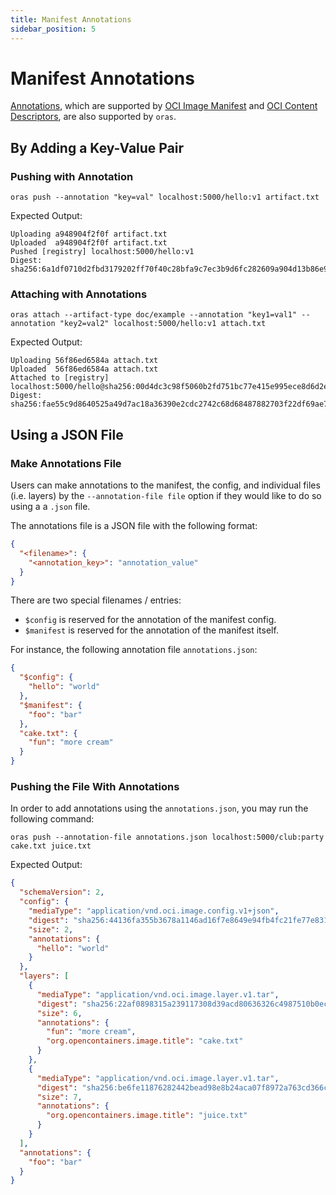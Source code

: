 ```yaml
---
title: Manifest Annotations
sidebar_position: 5
---
```


# Manifest Annotations

[Annotations](https://github.com/opencontainers/image-spec/blob/main/annotations.md), which are supported by [OCI Image Manifest](https://github.com/opencontainers/image-spec/blob/main/manifest.md#image-manifest) and [OCI Content Descriptors](https://github.com/opencontainers/image-spec/blob/main/descriptor.md), are also supported by `oras`.

## By Adding a Key-Value Pair

### Pushing with Annotation

```
oras push --annotation "key=val" localhost:5000/hello:v1 artifact.txt
```

Expected Output:

```
Uploading a948904f2f0f artifact.txt
Uploaded  a948904f2f0f artifact.txt
Pushed [registry] localhost:5000/hello:v1
Digest: sha256:6a1df0710d2fbd3179202ff70f40c28bfa9c7ec3b9d6fc282609a904d13b86e9
```

### Attaching with Annotations

```
oras attach --artifact-type doc/example --annotation "key1=val1" --annotation "key2=val2" localhost:5000/hello:v1 attach.txt
```

Expected Output:
```
Uploading 56f86ed6584a attach.txt
Uploaded  56f86ed6584a attach.txt
Attached to [registry] localhost:5000/hello@sha256:00d4dc3c98f5060b2fd751bc77e415e995ece8d6d2e8d630bbd6de371f44fc3a
Digest: sha256:fae55c9d8640525a49d7ac18a36390e2cdc2742c68d68487882703f22df69ae7
```

## Using a JSON File

### Make Annotations File

Users can make annotations to the manifest, the config, and individual files (i.e. layers) by the `--annotation-file file` option if they would like to do so using a a `.json` file.

The annotations file is a JSON file with the following format:

```json
{
  "<filename>": {
    "<annotation_key>": "annotation_value"
  }
}
```

There are two special filenames / entries:
- `$config` is reserved for the annotation of the manifest config.
- `$manifest` is reserved for the annotation of the manifest itself.

For instance, the following annotation file `annotations.json`:

```json
{
  "$config": {
    "hello": "world"
  },
  "$manifest": {
    "foo": "bar"
  },
  "cake.txt": {
    "fun": "more cream"
  }
}
```

### Pushing the File With Annotations

In order to add annotations using the `annotations.json`, you may run the following command:

```
oras push --annotation-file annotations.json localhost:5000/club:party cake.txt juice.txt
```

Expected Output:

```json
{
  "schemaVersion": 2,
  "config": {
    "mediaType": "application/vnd.oci.image.config.v1+json",
    "digest": "sha256:44136fa355b3678a1146ad16f7e8649e94fb4fc21fe77e8310c060f61caaff8a",
    "size": 2,
    "annotations": {
      "hello": "world"
    }
  },
  "layers": [
    {
      "mediaType": "application/vnd.oci.image.layer.v1.tar",
      "digest": "sha256:22af0898315a239117308d39acd80636326c4987510b0ec6848e58eb584ba82e",
      "size": 6,
      "annotations": {
        "fun": "more cream",
        "org.opencontainers.image.title": "cake.txt"
      }
    },
    {
      "mediaType": "application/vnd.oci.image.layer.v1.tar",
      "digest": "sha256:be6fe11876282442bead98e8b24aca07f8972a763cd366c56b4b5f7bcdd23eac",
      "size": 7,
      "annotations": {
        "org.opencontainers.image.title": "juice.txt"
      }
    }
  ],
  "annotations": {
    "foo": "bar"
  }
}
```
